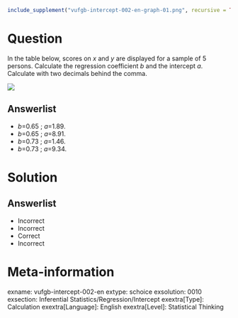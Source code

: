 ```r
include_supplement("vufgb-intercept-002-en-graph-01.png", recursive = TRUE)
```
Question
========
  
In the table below, scores on *x* and *y* are displayed for a sample of 5 persons. Calculate the regression coefficient *b* and the intercept *a*. Calculate with two decimals behind the comma.

![](vufgb-intercept-002-en-graph-01.png)

Answerlist
----------
* *b*=0.65 ; *a*=1.89.
* *b*=0.65 ; *a*=8.91.
* *b*=0.73 ; *a*=1.46.
* *b*=0.73 ; *a*=9.34.

Solution
========

Answerlist
----------
* Incorrect 
* Incorrect 
* Correct 
* Incorrect

Meta-information
================
exname: vufgb-intercept-002-en
extype: schoice
exsolution: 0010
exsection: Inferential Statistics/Regression/Intercept 
exextra[Type]: Calculation
exextra[Language]: English
exextra[Level]: Statistical Thinking